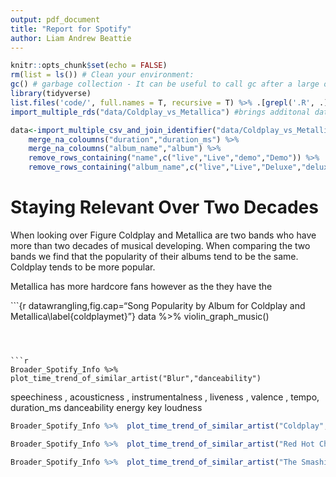```yaml
---
output: pdf_document
title: "Report for Spotify"
author: Liam Andrew Beattie
---
```




```r
knitr::opts_chunk$set(echo = FALSE)
rm(list = ls()) # Clean your environment:
gc() # garbage collection - It can be useful to call gc after a large object has been removed, as this may prompt R to return memory to the operating system.
library(tidyverse)
list.files('code/', full.names = T, recursive = T) %>% .[grepl('.R', .)] %>% as.list() %>% walk(~source(.))
import_multiple_rds("data/Coldplay_vs_Metallica") #brings additonal databases in
```




```r
data<-import_multiple_csv_and_join_identifier("data/Coldplay_vs_Metallica") %>% 
    merge_na_coloumns("duration","duration_ms") %>% 
    merge_na_coloumns("album_name","album") %>% 
    remove_rows_containing("name",c("live","Live","demo","Demo")) %>% 
    remove_rows_containing("album_name",c("live","Live","Deluxe","deluxe","Remastered","Edition")) 

```


# Staying Relevant Over Two Decades


When looking over Figure \ref{coldplaymet}
Coldplay and Metallica are two bands who have more than two decades of musical developing. When comparing the two bands we find that the popularity of their albums tend to be the same. Coldplay tends to be more popular.

Metallica has more hardcore fans however as the they have the 


```{r datawrangling,fig.cap="Song Popularity by Album for Coldplay and Metallica\\label{coldplaymet}"}
data %>% violin_graph_music()

```



```r
Broader_Spotify_Info %>%  plot_time_trend_of_similar_artist("Blur","danceability")

```

speechiness <dbl>, acousticness <dbl>, instrumentalness <dbl>, liveness <dbl>, valence <dbl>, tempo,
duration_ms danceability energy   key loudness
```r
Broader_Spotify_Info %>%  plot_time_trend_of_similar_artist("Coldplay","tempo")

```

```r
Broader_Spotify_Info %>%  plot_time_trend_of_similar_artist("Red Hot Chili Peppers","acousticness")

```

```r
Broader_Spotify_Info %>%  plot_time_trend_of_similar_artist("The Smashing Pumpkins","loudness")

```